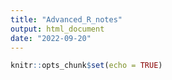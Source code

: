 ```yaml
---
title: "Advanced_R_notes"
output: html_document
date: "2022-09-20"
---
```


```r
knitr::opts_chunk$set(echo = TRUE)
```


